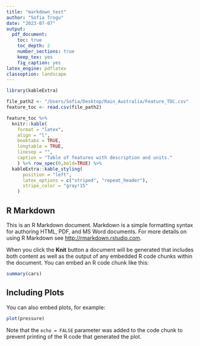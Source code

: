 ```yaml
---
title: "markdown_test"
author: "Sofia Trogu"
date: "2023-07-07"
output:
  pdf_document: 
    toc: true
    toc_depth: 2
    number_sections: true
    keep_tex: yes
    fig_caption: yes
latex_engine: pdflatex
classoption: landscape
---
```



```r
library(kableExtra)

file_path2 <- "/Users/Sofia/Desktop/Rain_Australia/Feature_TOC.csv"
feature_toc <- read.csv(file_path2)

feature_toc %>%
  knitr::kable(
    format = "latex",
    align = "l",
    booktabs = TRUE,
    longtable = TRUE,
    linesep = "",
    caption = "Table of features with description and units."
    ) %>% row_spec(0,bold=TRUE) %>% 
  kableExtra::kable_styling(
      position = "left",
      latex_options = c("striped", "repeat_header"),
      stripe_color = "gray!15"
    )
```

## R Markdown

This is an R Markdown document. Markdown is a simple formatting syntax for authoring HTML, PDF, and MS Word documents. For more details on using R Markdown see <http://rmarkdown.rstudio.com>.

When you click the **Knit** button a document will be generated that includes both content as well as the output of any embedded R code chunks within the document. You can embed an R code chunk like this:

```r
summary(cars)
```

## Including Plots

You can also embed plots, for example:

```r
plot(pressure)
```

Note that the `echo = FALSE` parameter was added to the code chunk to prevent printing of the R code that generated the plot.
